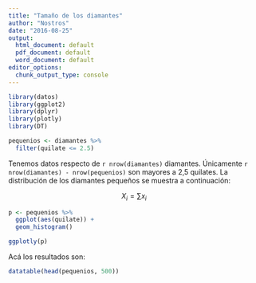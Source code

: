 ```yaml
---
title: "Tamaño de los diamantes"
author: "Nostros"
date: "2016-08-25"
output:
  html_document: default
  pdf_document: default
  word_document: default
editor_options: 
  chunk_output_type: console
---
```


```r
library(datos)
library(ggplot2)
library(dplyr)
library(plotly)
library(DT)

pequenios <- diamantes %>%
  filter(quilate <= 2.5)
```

Tenemos datos respecto de `r nrow(diamantes)` diamantes. Únicamente `r nrow(diamantes) - nrow(pequenios)` son mayores a 2,5 quilates. La distribución de los diamantes pequeños se muestra a continuación:

$$X_i = \sum x_i$$

```r
p <- pequenios %>%
  ggplot(aes(quilate)) +
  geom_histogram()

ggplotly(p)
```

Acá los resultados son:


```r
datatable(head(pequenios, 500))
```

